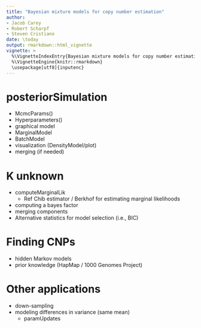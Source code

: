 ```yaml
---
title: "Bayesian mixture models for copy number estimation"
author: 
- Jacob Carey
- Robert Scharpf
- Steven Cristiano
date: \today
output: rmarkdown::html_vignette
vignette: >
  %\VignetteIndexEntry{Bayesian mixture models for copy number estimation}
  %\VignetteEngine{knitr::rmarkdown}
  \usepackage[utf8]{inputenc} 
---
```


# posteriorSimulation

- McmcParams()
- Hyperparameters()
- graphical model
- MarginalModel
- BatchModel
- visualization (DensityModel/plot)
- merging (if needed)

# K unknown

- computeMarginalLik
    - Ref Chib estimator / Berkhof for estimating marginal likelihoods
- computing a bayes factor
- merging components
- Alternative statistics for model selection (i.e., BIC)

# Finding CNPs
- hidden Markov models
- prior knowledge (HapMap / 1000 Genomes Project)

# Other applications
- down-sampling 
- modeling differences in variance (same mean)
   - paramUpdates




